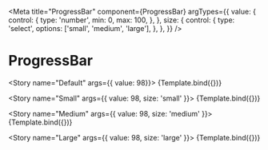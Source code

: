 
<Meta
  title="ProgressBar"
  component={ProgressBar}
  argTypes={{
    value: {
      control: {
        type: 'number',
        min: 0,
        max: 100,
      },
    },
    size: {
      control: {
        type: 'select',
        options: ['small', 'medium', 'large'],
      },
    },
  }}
/>


# ProgressBar

<Story name="Default" args={{ value: 98}}>
  {Template.bind({})}
</Story>

<Story name="Small" args={{ value: 98, size: 'small' }}>
  {Template.bind({})}
</Story>

<Story name="Medium" args={{ value: 98, size: 'medium' }}>
  {Template.bind({})}
</Story>

<Story name="Large" args={{ value: 98, size: 'large' }}>
  {Template.bind({})}
</Story>
